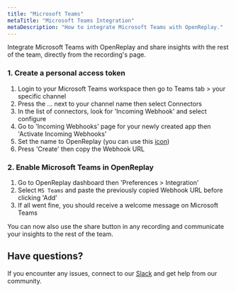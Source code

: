 ```yaml
---
title: "Microsoft Teams"
metaTitle: "Microsoft Teams Integration"
metaDescription: "How to integrate Microsoft Teams with OpenReplay."
---
```


Integrate Microsoft Teams with OpenReplay and share insights with the rest of the team, directly from the recording's page.

### 1. Create a personal access token

1. Login to your Microsoft Teams workspace then go to Teams tab > your specific channel
2. Press the ... next to your channel name then select Connectors
3. In the list of connectors, look for 'Incoming Webhook' and select configure 
3. Go to 'Incoming Webhooks' page for your newly created app then 'Activate Incoming Webhooks'
4. Set the name to OpenReplay (you can use this [icon](../static/favicon.png))
5. Press 'Create' then copy the Webhook URL

### 2. Enable Microsoft Teams in OpenReplay

1. Go to OpenReplay dashboard then 'Preferences > Integration'
2. Select `MS Teams` and paste the previously copied Webhook URL before clicking 'Add'
3. If all went fine, you should receive a welcome message on Microsoft Teams

You can now also use the share button in any recording and communicate your insights to the rest of the team.

## Have questions?

If you encounter any issues, connect to our [Slack](https://slack.openreplay.com) and get help from our community.
